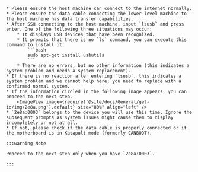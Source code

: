 

    * Please ensure the host machine can connect to the internet normally.
    * Please ensure the data cable connecting the lower-level machine to the host machine has data transfer capabilities.
    * After SSH connecting to the host machine, input `lsusb` and press enter. One of the following three situations may occur:
        * It displays USB devices that have been recognized.
        * It prompts that there is no `ls` command, you can execute this command to install it:
            ```bash
            sudo apt-get install usbutils
            ```
        * There are no errors, but no other information (this indicates a system problem and needs a system replacement).
    * If there is no reaction after entering `lsusb`, this indicates a system problem and we cannot help here; you need to replace with a confirmed normal system.
    * If the information circled in the following image appears, you can proceed to the next step.
        <ImageView image={require('@site/docs/General/get-id/img/2e8a.png').default} size="80%" align="left" /> 
    * `2e8a:0003` belongs to the device you will use this time. Ignore the subsequent prompts as system issues might cause them to display incompletely or not at all.
    * If not, please check if the data cable is properly connected or if the motherboard is in Katapult mode (formerly CANBOOT).

    :::warning Note

    Proceed to the next step only when you have `2e8a:0003`.

    :::